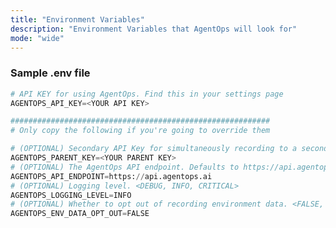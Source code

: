 ```yaml
---
title: "Environment Variables"
description: "Environment Variables that AgentOps will look for"
mode: "wide"
---
```


### Sample .env file

```python .env
# API KEY for using AgentOps. Find this in your settings page
AGENTOPS_API_KEY=<YOUR API KEY>

##########################################################
# Only copy the following if you're going to override them

# (OPTIONAL) Secondary API Key for simultaneously recording to a second project
AGENTOPS_PARENT_KEY=<YOUR PARENT KEY>
# (OPTIONAL) The AgentOps API endpoint. Defaults to https://api.agentops.ai
AGENTOPS_API_ENDPOINT=https://api.agentops.ai
# (OPTIONAL) Logging level. <DEBUG, INFO, CRITICAL>
AGENTOPS_LOGGING_LEVEL=INFO
# (OPTIONAL) Whether to opt out of recording environment data. <FALSE, TRUE>
AGENTOPS_ENV_DATA_OPT_OUT=FALSE
```